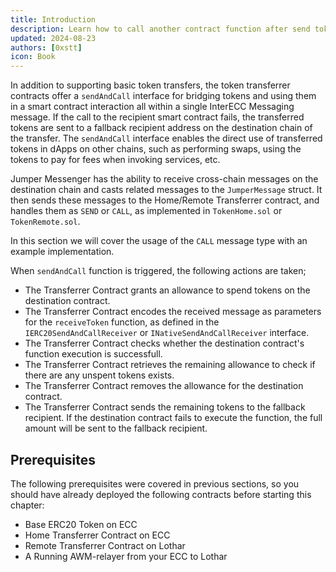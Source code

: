 ```yaml
---
title: Introduction
description: Learn how to call another contract function after send tokens to another ECCs.
updated: 2024-08-23
authors: [0xstt]
icon: Book
---
```


In addition to supporting basic token transfers, the token transferrer contracts offer a `sendAndCall` interface for bridging tokens and using them in a smart contract interaction all within a single InterECC Messaging message. If the call to the recipient smart contract fails, the transferred tokens are sent to a fallback recipient address on the destination chain of the transfer. The `sendAndCall` interface enables the direct use of transferred tokens in dApps on other chains, such as performing swaps, using the tokens to pay for fees when invoking services, etc.

Jumper Messenger has the ability to receive cross-chain messages on the destination chain and casts related messages to the `JumperMessage` struct. It then sends these messages to the Home/Remote Transferrer contract, and handles them as `SEND` or `CALL`, as implemented in `TokenHome.sol` or `TokenRemote.sol`.

In this section we will cover the usage of the `CALL` message type with an example implementation.

When `sendAndCall` function is triggered, the following actions are taken;

- The Transferrer Contract grants an allowance to spend tokens on the destination contract.
- The Transferrer Contract encodes the received message as parameters for the `receiveToken` function, as defined in the `IERC20SendAndCallReceiver` or `INativeSendAndCallReceiver` interface.
- The Transferrer Contract checks whether the destination contract's function execution is successfull.
- The Transferrer Contract retrieves the remaining allowance to check if there are any unspent tokens exists.
- The Transferrer Contract removes the allowance for the destination contract.
- The Transferrer Contract sends the remaining tokens to the fallback recipient. If the destination contract fails to execute the function, the full amount will be sent to the fallback recipient.

## Prerequisites

The following prerequisites were covered in previous sections, so you should have already deployed the following contracts before starting this chapter:

- Base ERC20 Token on ECC
- Home Transferrer Contract on ECC
- Remote Transferrer Contract on Lothar
- A Running AWM-relayer from your ECC to Lothar
